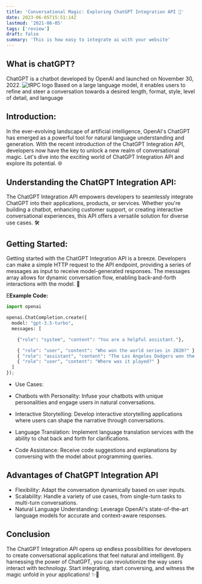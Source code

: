 ```yaml
---
title: 'Conversational Magic: Exploring ChatGPT Integration API 🚀'
date: 2023-06-05T15:51:14Z
lastmod: '2021-06-05'
tags: ['review']
draft: false
summary: 'This is how easy to integrate ai with your website'
---
```


## What is chatGPT?

ChatGPT is a chatbot developed by OpenAI and launched on November 30, 2022.
![tRPC logo](https://www.agora.software/wp-content/uploads/2023/05/Chat-GPT.png)
Based on a large language model, it enables users to refine and steer a conversation towards a desired length, format, style, level of detail, and language

## Introduction:

In the ever-evolving landscape of artificial intelligence, OpenAI's ChatGPT has emerged as a powerful tool for natural language understanding and generation.
With the recent introduction of the ChatGPT Integration API, developers now have the key to unlock a new realm of conversational magic. Let's dive into the exciting
world of ChatGPT Integration API and explore its potential. 🌐

## Understanding the ChatGPT Integration API:

The ChatGPT Integration API empowers developers to seamlessly integrate ChatGPT into their applications, products, or services. Whether you're building a chatbot, enhancing
customer support, or creating interactive conversational experiences, this API offers a versatile solution for diverse use cases. 🛠️

## Getting Started:

Getting started with the ChatGPT Integration API is a breeze. Developers can make a simple HTTP request to the API endpoint, providing a series of messages as input to receive
model-generated responses. The messages array allows for dynamic conversation flow, enabling back-and-forth interactions with the model. 💬

E**Example Code:**

```python
import openai

openai.ChatCompletion.create({
  model: "gpt-3.5-turbo",
  messages: [

    {"role": "system", "content": "You are a helpful assistant."},

    { "role": "user", "content": "Who won the world series in 2020?" },
    { "role": "assistant", "content": "The Los Angeles Dodgers won the World Series in 2020." },
    { "role": "user", "content": "Where was it played?" }
  ]
});
```

- Use Cases:

- Chatbots with Personality: Infuse your chatbots with unique personalities and engage users in natural conversations.
- Interactive Storytelling: Develop interactive storytelling applications where users can shape the narrative through conversations.
- Language Translation: Implement language translation services with the ability to chat back and forth for clarifications.
- Code Assistance: Receive code suggestions and explanations by conversing with the model about programming queries.

## Advantages of ChatGPT Integration API

- Flexibility: Adapt the conversation dynamically based on user inputs.
- Scalability: Handle a variety of use cases, from single-turn tasks to multi-turn conversations.
- Natural Language Understanding: Leverage OpenAI's state-of-the-art language models for accurate and context-aware responses.

## Conclusion

The ChatGPT Integration API opens up endless possibilities for developers to create conversational applications that feel natural and intelligent. By harnessing the power of ChatGPT, you can revolutionize the way users interact with technology. Start integrating, start conversing, and witness the magic unfold in your applications! ✨🚀

```

```
